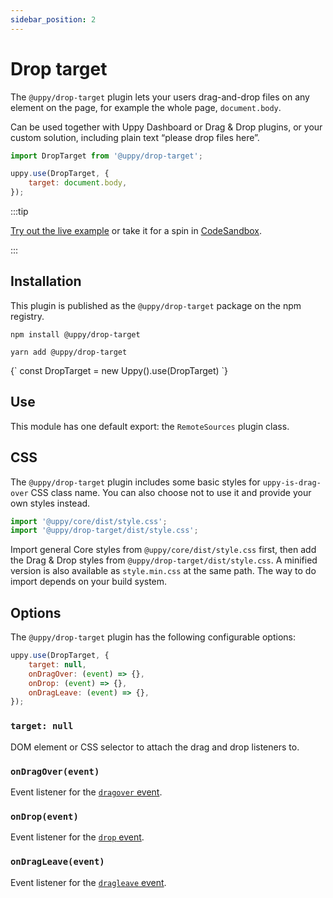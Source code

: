 ```yaml
---
sidebar_position: 2
---
```




# Drop target

The `@uppy/drop-target` plugin lets your users drag-and-drop files on any
element on the page, for example the whole page, `document.body`.

Can be used together with Uppy Dashboard or Drag & Drop plugins, or your custom
solution, including plain text “please drop files here”.

```js
import DropTarget from '@uppy/drop-target';

uppy.use(DropTarget, {
	target: document.body,
});
```

:::tip

[Try out the live example](/examples) or take it for a spin in
[CodeSandbox](https://codesandbox.io/s/uppy-drag-drop-gyewzx?file=/src/index.js).

:::

## Installation

This plugin is published as the `@uppy/drop-target` package on the npm registry.

<Tabs>
  <TabItem value="npm" label="NPM" default>

```shell
npm install @uppy/drop-target
```

  </TabItem>

  <TabItem value="yarn" label="Yarn">

```shell
yarn add @uppy/drop-target
```

  </TabItem>

  <TabItem value="cdn" label="CDN">
    <UppyCdnExample>
      {`
        const DropTarget = new Uppy().use(DropTarget)
      `}
    </UppyCdnExample>
  </TabItem>
</Tabs>

## Use

This module has one default export: the `RemoteSources` plugin class.

## CSS

The `@uppy/drop-target` plugin includes some basic styles for
`uppy-is-drag-over` CSS class name. You can also choose not to use it and
provide your own styles instead.

```js
import '@uppy/core/dist/style.css';
import '@uppy/drop-target/dist/style.css';
```

Import general Core styles from `@uppy/core/dist/style.css` first, then add the
Drag & Drop styles from `@uppy/drop-target/dist/style.css`. A minified version
is also available as `style.min.css` at the same path. The way to do import
depends on your build system.

## Options

The `@uppy/drop-target` plugin has the following configurable options:

```js
uppy.use(DropTarget, {
	target: null,
	onDragOver: (event) => {},
	onDrop: (event) => {},
	onDragLeave: (event) => {},
});
```

### `target: null`

DOM element or CSS selector to attach the drag and drop listeners to.

### `onDragOver(event)`

Event listener for the [`dragover` event][].

### `onDrop(event)`

Event listener for the [`drop` event][].

### `onDragLeave(event)`

Event listener for the [`dragleave` event][].

[`dragover` event]:
	https://developer.mozilla.org/en-US/docs/Web/API/HTMLElement/dragover_event
[`dragleave` event]:
	https://developer.mozilla.org/en-US/docs/Web/API/HTMLElement/dragleave_event
[`drop` event]:
	https://developer.mozilla.org/en-US/docs/Web/API/HTMLElement/drop_event
